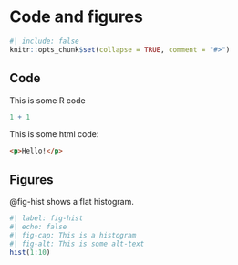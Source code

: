 # Code and figures {#sec-code-and-figures}

```r
#| include: false
knitr::opts_chunk$set(collapse = TRUE, comment = "#>")
```

## Code {#sec-code}

This is some R code

```r
1 + 1
```

This is some html code:

``` html
<p>Hello!</p>
```

## Figures

@fig-hist shows a flat histogram.

```r
#| label: fig-hist
#| echo: false
#| fig-cap: This is a histogram
#| fig-alt: This is some alt-text
hist(1:10)
```

